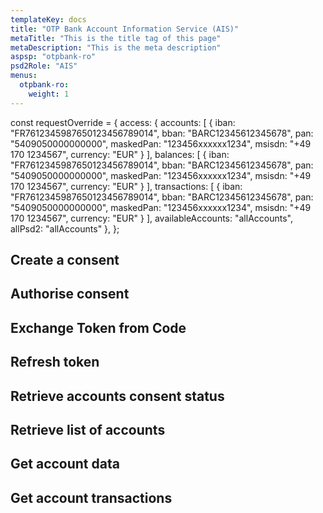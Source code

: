 ```yaml
---
templateKey: docs
title: "OTP Bank Account Information Service (AIS)"
metaTitle: "This is the title tag of this page"
metaDescription: "This is the meta description"
aspsp: "otpbank-ro"
psd2Role: "AIS"
menus:
  otpbank-ro: 
    weight: 1
---
```




const requestOverride = {
access: {
            accounts: [
              {
                iban: "FR7612345987650123456789014",
                bban: "BARC12345612345678",
                pan: "5409050000000000",
                maskedPan: "123456xxxxxx1234",
                msisdn: "+49 170 1234567",
                currency: "EUR"
              }
            ],
            balances: [
              {
                iban: "FR7612345987650123456789014",
                bban: "BARC12345612345678",
                pan: "5409050000000000",
                maskedPan: "123456xxxxxx1234",
                msisdn: "+49 170 1234567",
                currency: "EUR"
              }
            ],
            transactions: [
              {
                iban: "FR7612345987650123456789014",
                bban: "BARC12345612345678",
                pan: "5409050000000000",
                maskedPan: "123456xxxxxx1234",
                msisdn: "+49 170 1234567",
                currency: "EUR"
              }
            ],
            availableAccounts: "allAccounts",
            allPsd2: "allAccounts"
          },
          };




  <step>

  ## Create a consent

  <StepCreateAccountConsent requestOverride={requestOverride} />
  </step>
<step>

  ## Authorise consent

  <AuthoriseStep/>
</step>
<step>

  ## Exchange Token from Code

  <CreateToken/>
</step>
<step>

  ## Refresh token

  <RefreshToken/>
  </step>
  <step>

  ## Retrieve accounts consent status

  <AccountConsentStatus/>
  </step>
  <step>

  ## Retrieve list of accounts

  <StepAccounts/>
  </step>
  <step>

  ## Get account data

  <StepAccount/>
  </step>
  <step>

  ## Get account transactions

  <StepTransactions/>
  </step>

